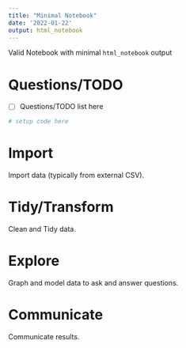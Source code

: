 ```yaml
---
title: "Minimal Notebook"
date: '2022-01-22'
output: html_notebook
---
```


Valid Notebook with minimal `html_notebook` output

# Questions/TODO

- [ ] Questions/TODO list here

```r
# setup code here
```

# Import

Import data (typically from external CSV).

# Tidy/Transform

Clean and Tidy data.

# Explore

Graph and model data to ask and answer questions.

# Communicate

Communicate results.
